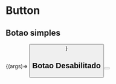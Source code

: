 
<Meta title="Components/Commons/Button" />

# Button

## Botao simples

<Canvas> 
  <Story name="Botao simples"
  args={{children: 'Botao simples'}}
  >
    {(args)=> <Button {...args} />}
  </Story>
</Canvas>

## Botao Desabilitado

<Canvas> 
  <Story name="Botao desabilitado">
    <Button disabled/>
  </Story>
</Canvas>
